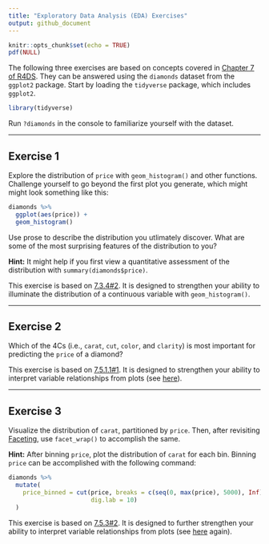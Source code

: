 ```yaml
---
title: "Exploratory Data Analysis (EDA) Exercises"
output: github_document
---
```


```r
knitr::opts_chunk$set(echo = TRUE)
pdf(NULL)
```

The following three exercises are based on concepts covered in 
[Chapter 7 of R4DS][G&W 2017, 7]. They can be answered using the `diamonds`
dataset from the `ggplot2` package. Start by loading the `tidyverse` package,
which includes `ggplot2`.

```r
library(tidyverse)
```

Run `?diamonds` in the console to familiarize yourself with the dataset.

--- 

## Exercise 1
Explore the distribution of `price` with `geom_histogram()` and other functions.
Challenge yourself to go beyond the first plot you generate, which might might
look something like this:

```r
diamonds %>% 
  ggplot(aes(price)) + 
  geom_histogram()
```

Use prose to describe the distribution you utlimately discover. What are some
of the most surprising features of the distribution to you?

**Hint:** It might help if you first view a quantitative assessment of the
distribution with `summary(diamonds$price)`.

This exercise is based on [7.3.4#2][G&W 2017, 7.3.4]. It is designed to
strengthen your ability to illuminate the distribution of a continuous variable
with `geom_histogram()`.

---

## Exercise 2
Which of the 4Cs (i.e., `carat`, `cut`, `color`, and `clarity`) is most
important for predicting the `price` of a diamond?

This exercise is based on [7.5.1.1#1][G&W 2017, 7.5.1.1]. It is designed to
strengthen your ability to interpret variable relationships from plots (see
[here][G&W 2017, 7.5]).

---

## Exercise 3
Visualize the distribution of `carat`, partitioned by `price`. Then, after
revisiting [Faceting][G&W 2017, 3.5], use `facet_wrap()` to accomplish the same.

**Hint:** After binning `price`, plot the distribution of `carat` for each bin.
Binning `price` can be accomplished with the following command:

```r
diamonds %>% 
  mutate(
    price_binned = cut(price, breaks = c(seq(0, max(price), 5000), Inf), 
                       dig.lab = 10)
  )
```

This exercise is based on [7.5.3#2][G&W 2017, 7.5.3]. It is designed to further
strengthen your ability to interpret variable relationships from plots (see
[here][G&W 2017, 7.5] again).

[G&W 2017, 3.5]: http://r4ds.had.co.nz/data-visualisation.html#facets
[G&W 2017, 7]: http://r4ds.had.co.nz/exploratory-data-analysis.html
[G&W 2017, 7.3.4]: http://r4ds.had.co.nz/exploratory-data-analysis.html#exercises-13
[G&W 2017, 7.5]: http://r4ds.had.co.nz/exploratory-data-analysis.html#covariation
[G&W 2017, 7.5.1.1]: http://r4ds.had.co.nz/exploratory-data-analysis.html#exercises-15
[G&W 2017, 7.5.3]: http://r4ds.had.co.nz/exploratory-data-analysis.html#exercises-17